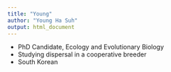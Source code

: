 ```yaml
---
title: "Young"
author: "Young Ha Suh"
output: html_document
---
```


* PhD Candidate, Ecology and Evolutionary Biology
* Studying dispersal in a cooperative breeder
* South Korean
